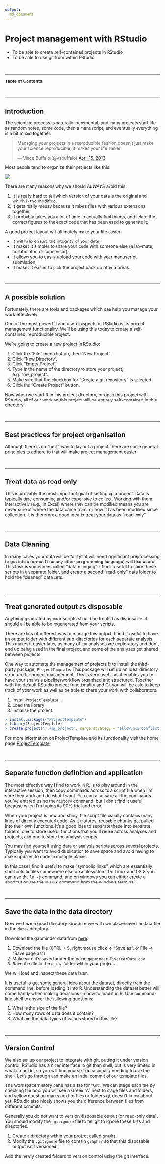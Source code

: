 ```yaml
---
output: 
  md_document
---
```

# Project management with RStudio

<!--sec data-title="Learning Objectives" data-id="obj" data-show=true data-collapse=false ces-->

* To be able to create self-contained projects in RStudio
* To be able to use git from within RStudio

<!--endsec-->

<br>

---

**Table of Contents**

<!-- toc -->

<br>

---

## Introduction

The scientific process is naturally incremental, and many projects
start life as random notes, some code, then a manuscript, and
eventually everything is a bit mixed together.

<blockquote class="twitter-tweet"><p>Managing your projects in a reproducible fashion doesn't just make your science reproducible, it makes your life easier.</p>&mdash; Vince Buffalo (@vsbuffalo) <a href="https://twitter.com/vsbuffalo/status/323638476153167872">April 15, 2013</a></blockquote>
<script async src="//platform.twitter.com/widgets.js" charset="utf-8"></script>

Most people tend to organize their projects like this:

![](images/bad_layout.png)

There are many reasons why we should *ALWAYS* avoid this:

1. It is really hard to tell which version of your data is
the original and which is the modified;
2. It gets really messy because it mixes files with various
extensions together;
3. It probably takes you a lot of time to actually find
things, and relate the correct figures to the exact code
that has been used to generate it;

A good project layout will ultimately make your life easier:

* It will help ensure the integrity of your data;
* It makes it simpler to share your code with someone else
(a lab-mate, collaborator, or supervisor);
* It allows you to easily upload your code with your manuscript submission;
* It makes it easier to pick the project back up after a break.

<br>

---

## A possible solution

Fortunately, there are tools and packages which can help you manage your work effectively.

One of the most powerful and useful aspects of RStudio is its project management
functionality. We'll be using this today to create a self-contained, reproducible
project.

<!--sec data-title="Challenge 1: Creating a self-contained project" data-id="ch1" data-show=true data-collapse=false ces-->

We're going to create a new project in RStudio:

1. Click the "File" menu button, then "New Project".
2. Click "New Directory".
3. Click "Empty Project".
4. Type in the name of the directory to store your project, e.g. "my_project".
5. Make sure that the checkbox for "Create a git repository" is selected.
6. Click the "Create Project" button.

<!--endsec-->

Now when we start R in this project directory, or open this project with RStudio,
all of our work on this project will be entirely self-contained in this directory.

<br>

---

## Best practices for project organisation

Although there is no "best" way to lay out a project, there are some general
principles to adhere to that will make project management easier:

<br>

---

## Treat data as read only

This is probably the most important goal of setting up a project. Data is
typically time consuming and/or expensive to collect. Working with them
interactively (e.g., in Excel) where they can be modified means you are never
sure of where the data came from, or how it has been modified since collection.
It is therefore a good idea to treat your data as "read-only".

<br>

---

## Data Cleaning

In many cases your data will be "dirty": it will need significant preprocessing
to get into a format R (or any other programming language) will find useful. This
task is sometimes called "data munging". I find it useful to store these scripts
in a separate folder, and create a second "read-only" data folder to hold the
"cleaned" data sets.

<br>

---

## Treat generated output as disposable

Anything generated by your scripts should be treated as disposable: it should
all be able to be regenerated from your scripts.

There are lots of different was to manage this output. I find it useful to
have an output folder with different sub-directories for each separate
analysis. This makes it easier later, as many of my analyses are exploratory
and don't end up being used in the final project, and some of the analyses
get shared between projects.

<!--sec data-title="Tip: ProjectTemplate - a possible solution" data-id="tip1" data-show=true data-collapse=true ces-->

One way to automate the management of projects is to install the third-party package, `ProjectTemplate`. This package will set up an ideal directory structure for project management. This is very useful as it enables you to have your analysis pipeline/workflow organised and structured. Together with the default RStudio project functionality and Git you will be able to keep track of your work as well as be able to share your work with collaborators.

1. Install `ProjectTemplate`.
2. Load the library
3. Initialise the project:

```r
> install.packages("ProjectTemplate")
> library(ProjectTemplate)
> create.project("../my_project", merge.strategy = "allow.non.conflict")
```

For more information on ProjectTemplate and its functionality visit the home page [ProjectTemplate](http://projecttemplate.net/index.html)

<!--endsec-->

<br>

---

## Separate function definition and application

The most effective way I find to work in R, is to play around in the interactive
session, then copy commands across to a script file when I'm sure they work and
do what I want. You can also save all the commands you've entered using the
`history` command, but I don't find it useful because when I'm typing its 90%
trial and error.

When your project is new and shiny, the script file usually contains many lines
of directly executed code. As it matures, reusable chunks get pulled into their
own functions. It's a good idea to separate these into separate folders; one
to store useful functions that you'll reuse across analyses and projects, and
one to store the analysis scripts.

<!--sec data-title="Tip: Avoiding duplication" data-id="tip2" data-show=true data-collapse=true ces-->

You may find yourself using data or analysis scripts across several projects. Typically you want to avoid duplication to save space and avoid having to make updates to code in multiple places.

In this case I find it useful to make "symbolic links", which are essentially shortcuts to files somewhere else on a filesystem. On Linux and OS X you can use the `ln -s` command, and on windows you can either create a shortcut or use the `mklink` command from the windows terminal.

<!--endsec-->

<br>

---

## Save the data in the data directory

Now we have a good directory structure we will now place/save the data file in the `data/` directory.

<!--sec data-title="Challenge 2" data-id="ch2" data-show=true data-collapse=false ces-->

Download the gapminder data from [here](https://raw.githubusercontent.com/resbaz/r-novice-gapminder-files/master/data/gapminder-FiveYearData.csv).

1. Download the file (CTRL + S, right mouse click -> "Save as", or File -> "Save page as")
2. Make sure it's saved under the name `gapminder-FiveYearData.csv`
3. Save the file in the `data/` folder within your project.

We will load and inspect these data later.

<!--endsec-->

<!--sec data-title="Challenge 3" data-id="obj" data-show=true data-collapse=false ces-->

It is useful to get some general idea about the dataset, directly from the command line, before loading it into R. Understanding the dataset better will come handy when making decisions on how to load it in R. Use command-line shell to answer the following questions:

1. What is the size of the file?
2. How many rows of data does it contain?
3. What are the data types of values stored in this file?

<!--endsec-->

<br>

---

## Version Control

We also set up our project to integrate with git, putting it under version control.
RStudio has a nicer interface to git than shell, but is very limited in what it can
do, so you will find yourself occasionally needing to use the shell. Let's go
through and make an initial commit of our template files.

The workspace/history pane has a tab for "Git". We can stage each file by checking the box:
you will see a Green "A" next to stage files and folders, and yellow question marks next to
files or folders git doesn't know about yet. RStudio also nicely shows you the difference
between files from different commits.

<!--sec data-title="Tip: Versioning disposable output" data-id="tip3" data-show=true data-collapse=true ces-->

Generally you do not want to version disposable output (or read-only data). You should modify the `.gitignore` file to tell git to ignore these files and directories.

<!--endsec-->

<!--sec data-title="Challenge 4" data-id="ch4" data-show=true data-collapse=false ces-->

1. Create a directory within your project called `graphs`.
2. Modify the `.gitignore` file to contain `graphs/` so that this disposable output isn't versioned.

Add the newly created folders to version control using the git interface.

<!--endsec-->
